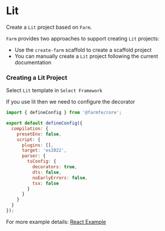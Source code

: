 
# Lit

Create a `Lit` project based on `Farm`.

`Farm` provides two approaches to support creating `Lit` projects: 
- Use the `create-farm` scaffold to create a scaffold project
- You can manually create a `Lit` project following the current documentation

### Creating a Lit Project

<PackageManagerTabs command="npm create farm@latest" />


Select `Lit` template in `Select Framework`

If you use lit then we need to configure the decorator

```javascript title="farm.config.ts"
import { defineConfig } from '@farmfe/core';

export default defineConfig({
  compilation: {
    presetEnv: false,
    script: {
      plugins: [],
      target: 'es2022',
      parser: {
        tsConfig: {
          decorators: true,
          dts: false,
          noEarlyErrors: false,
          tsx: false
        }
      }
    }
  }
});

```

For more example details: [React Example](https://github.com/farm-fe/farm/tree/main/examples/Lit)
